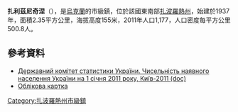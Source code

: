 {{No footnotes|time=2015-09-16T14:24:25+00:00}}
'''扎利茲尼奇涅'''（{{lang-uk|Залізничне}}），是[[烏克蘭|烏克蘭]]的市級鎮，位於該國東南部[[扎波羅熱州|扎波羅熱州]]，始建於1937年，面積2.35平方公里，海拔高度155米，2011年人口1,177，人口密度每平方公里500.8人。

{{coord|47|39|1|N|36|9|48|E|scale:30000|display=title}}

==參考資料==
*[https://web.archive.org/web/20121010205321/http://stat6.stat.lviv.ua/PXWEB2007/ukr/publ/2011/chnas.zip Державний комітет статистики України. Чисельність наявного населення України на 1 січня 2011 року, Київ-2011 (doc)]
* [http://gska2.rada.gov.ua/pls/z7502/A005?rdat1=02.07.2008&rf7571=12185 Облікова картка]{{dead link|date=2018年3月 |bot=InternetArchiveBot |fix-attempted=yes }}

{{DEFAULTSORT:Залізничне}}
[[Category:扎波羅熱州市級鎮|Category:扎波羅熱州市級鎮]]


{{Zaporizhia-geo-stub}}